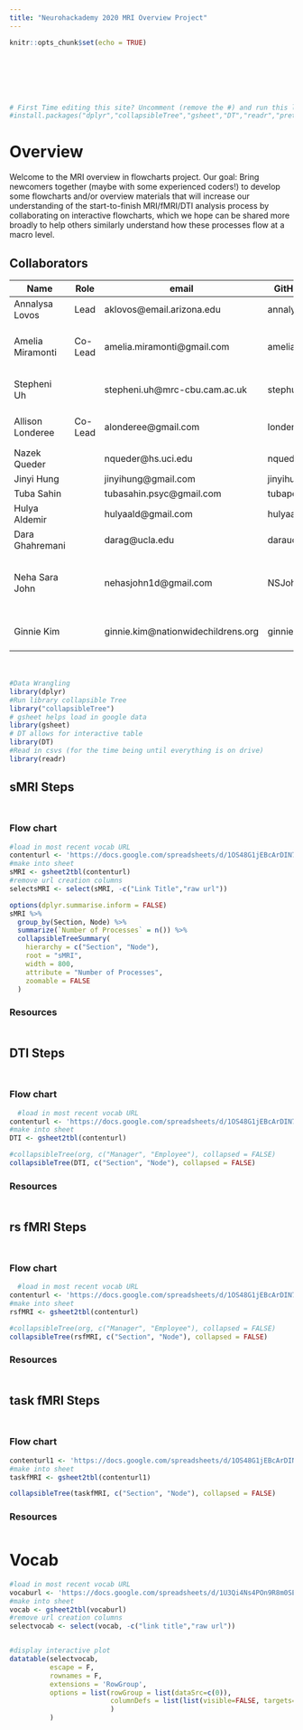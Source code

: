 ```yaml
---
title: "Neurohackademy 2020 MRI Overview Project"
---
```


<div style="margin-bottom:100px;">
```r
knitr::opts_chunk$set(echo = TRUE)

```
</div>

```r
# First Time editing this site? Uncomment (remove the #) and run this line first! 
#install.packages("dplyr","collapsibleTree","gsheet","DT","readr","prettydoc")
```

# Overview

Welcome to the MRI overview in flowcharts project. Our goal: Bring newcomers together (maybe with some experienced coders!) to develop some flowcharts and/or overview materials that will increase our understanding of the start-to-finish MRI/fMRI/DTI analysis process by collaborating on interactive flowcharts, which we hope can be shared more broadly to help others similarly understand how these processes flow at a macro level. 

## Collaborators


| Name             | Role     | email                             | GitHub    | Institution  |
| ---------------- | -------- | --------------------------------- | --------- | ------------ |
| Annalysa Lovos   | Lead     | aklovos@email.arizona.edu         | annalysa  | University of Arizona           |
| Amelia Miramonti | Co-Lead  | amelia.miramonti@gmail.com        | amelia-m  | University of Nebraska - Lincoln|
| Stepheni Uh      |          | stepheni.uh@mrc-cbu.cam.ac.uk     | stephuh2  | University of Cambridge         |
| Allison Londeree | Co-Lead  | alonderee@gmail.com               | londeree4 | The Ohio State University       |
| Nazek Queder     |          | nqueder@hs.uci.edu                | nqueder   | UC Irvine                       |
| Jinyi Hung       |          | jinyihung@gmail.com               | jinyihung |              |
| Tuba Sahin       |          | tubasahin.psyc@gmail.com          | tubapona  |              |
| Hulya Aldemir    |          | hulyaald@gmail.com                | hulyaald  |              |
| Dara Ghahremani  |          | darag@ucla.edu                    | daraucla  | UC Los Angeles                  |
| Neha Sara John   |          | nehasjohn1d@gmail.com             | NSJohn    |  Ramaiah Institute of Technology - Bangalore            |
| Ginnie Kim       |          |ginnie.kim@nationwidechildrens.org | ginniekim | Nationwide Children's Hospital  |




<div style="margin-bottom:50px;">
</div>


```r
#Data Wrangling
library(dplyr)
#Run library collapsible Tree
library("collapsibleTree")
# gsheet helps load in google data
library(gsheet)
# DT allows for interactive table
library(DT)
#Read in csvs (for the time being until everything is on drive)
library(readr)
```


## sMRI Steps {.tabset .tabset-fade}
<div style="margin-bottom:50px;">
</div>
### Flow chart
```r

#load in most recent vocab URL
contenturl <- 'https://docs.google.com/spreadsheets/d/1OS48G1jEBcArDIN76jh5PFHGoJSeqfGSTE23ve7lfjk/edit?usp=sharing'
#make into sheet
sMRI <- gsheet2tbl(contenturl)
#remove url creation columns
selectsMRI <- select(sMRI, -c("Link Title","raw url"))

```

```r
options(dplyr.summarise.inform = FALSE)
sMRI %>%
  group_by(Section, Node) %>%
  summarize(`Number of Processes` = n()) %>%
  collapsibleTreeSummary(
    hierarchy = c("Section", "Node"),
    root = "sMRI",
    width = 800,
    attribute = "Number of Processes",
    zoomable = FALSE
  )
```

### Resources
<div style="margin-bottom:50px;">
</div>


## DTI Steps {.tabset .tabset-fade}
<div style="margin-bottom:50px;">
</div>
### Flow chart
```r
  #load in most recent vocab URL
contenturl <- 'https://docs.google.com/spreadsheets/d/1OS48G1jEBcArDIN76jh5PFHGoJSeqfGSTE23ve7lfjk/edit#gid=2105350491'
#make into sheet
DTI <- gsheet2tbl(contenturl)

```

```r
#collapsibleTree(org, c("Manager", "Employee"), collapsed = FALSE)
collapsibleTree(DTI, c("Section", "Node"), collapsed = FALSE)
```

### Resources
<div style="margin-bottom:50px;">
</div>

## rs fMRI Steps {.tabset .tabset-fade}
<div style="margin-bottom:50px;">
</div>
### Flow chart
```r
  #load in most recent vocab URL
contenturl <- 'https://docs.google.com/spreadsheets/d/1OS48G1jEBcArDIN76jh5PFHGoJSeqfGSTE23ve7lfjk/edit#gid=1662967562'
#make into sheet
rsfMRI <- gsheet2tbl(contenturl)

```

```r
#collapsibleTree(org, c("Manager", "Employee"), collapsed = FALSE)
collapsibleTree(rsfMRI, c("Section", "Node"), collapsed = FALSE)
```

### Resources
<div style="margin-bottom:50px;">
</div>

## task fMRI Steps {.tabset .tabset-fade}
<div style="margin-bottom:50px;">
</div>
### Flow chart
```r
contenturl1 <- 'https://docs.google.com/spreadsheets/d/1OS48G1jEBcArDIN76jh5PFHGoJSeqfGSTE23ve7lfjk/edit#gid=1730333169'
#make into sheet
taskfMRI <- gsheet2tbl(contenturl1)

```

```r
collapsibleTree(taskfMRI, c("Section", "Node"), collapsed = FALSE)
```

### Resources
<div style="margin-bottom:50px;">
</div>

# Vocab
```r
#load in most recent vocab URL
vocaburl <- 'https://docs.google.com/spreadsheets/d/1U3Qi4Ns4POn9R8m0SEua6zU0cO5jjseMq3WrctPEtyo/edit#gid=0'
#make into sheet
vocab <- gsheet2tbl(vocaburl)
#remove url creation columns
selectvocab <- select(vocab, -c("link title","raw url"))


#display interactive plot
datatable(selectvocab,
          escape = F,
          rownames = F, 
          extensions = 'RowGroup', 
          options = list(rowGroup = list(dataSrc=c(0)),
                         columnDefs = list(list(visible=FALSE, targets=c(0)))
                         )
          )

```

